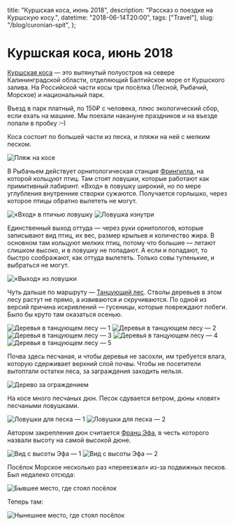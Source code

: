   title: "Куршская коса, июнь 2018",
  description: "Рассказ о поездке на Куршскую косу.",
  datetime: "2018-06-14T20:00",
  tags: ["Travel"],
  slug: "/blog/curonian-spit",
};

# Куршская коса, июнь 2018

[Куршская коса](https://ru.wikipedia.org/wiki/Куршская_коса) — это вытянутый полуостров на севере Калининградской области, отделяющий Балтийское море от Куршского залива. На Российской части косы три посёлка (Лесной, Рыбачий, Морское) и национальный парк.

Въезд в парк платный, по 150₽ с человека, плюс экологический сбор, если ехать на машине. Мы поехали накануне праздников и на въезде попали <nobr>в пробку<span> </span>:–)</nobr>

Коса состоит по большей части из песка, и пляжи на ней с мелким песком.

![Пляж на косе](/img/notes/travel/curonian-spit/1.jpg)

В Рыбачьем действует орнитологическая станция [Фрингилла](http://park-kosa.ru/cn_posetitelyam/dostoprimechatelnosti/?ELEMENT_ID=199), на которой кольцуют птиц. Там стоят ловушки, которые работают как примитивный лабиринт. «Вход» в ловушку широкий, но по мере углубления внутренние створки сужаются. Получается горлышко, через которое птицы обратно вылететь не могут.

![«Вход» в птичью ловушку](/img/notes/travel/curonian-spit/2.jpg)
![Ловушка изнутри](/img/notes/travel/curonian-spit/3.jpg)

Единственный выход оттуда — через руки орнитологов, которые записывают вид птиц, их вес, размер крыльев и количество жира. В основном там кольцуют мелких птиц, потому что большие — летают слишком высоко, и в ловушку не попадают. А если и попадают, то быстро соображают, как оттуда вылететь. Только совы тупенькие, и выбраться не могут.

![«Выход» из ловушки](/img/notes/travel/curonian-spit/4.jpg)

Чуть дальше по маршруту — [Танцующий лес](https://ru.wikipedia.org/wiki/Танцующий_лес). Стволы деревьев в этом лесу растут не прямо, а извиваются и скручиваются. По одной из версий причина искривлений — гусеницы, которые повреждают побеги. Было бы круто там оказаться осенью.

![Деревья в танцующем лесу — 1](/img/notes/travel/curonian-spit/5.jpg)
![Деревья в танцующем лесу — 2](/img/notes/travel/curonian-spit/6.jpg)
![Деревья в танцующем лесу — 3](/img/notes/travel/curonian-spit/7.jpg)
![Деревья в танцующем лесу — 4](/img/notes/travel/curonian-spit/8.jpg)
![Деревья в танцующем лесу — 5](/img/notes/travel/curonian-spit/9.jpg)

Почва здесь песчаная, и чтобы деревья не засохли, им требуется влага, которую сдерживает верхний слой почвы. Чтобы не посетители вытоптали остатки леса, за заграждения заходить нельзя.

![Дерево за ограждением](/img/notes/travel/curonian-spit/10.jpg)

На косе много песчаных дюн. Песок сдувается ветром, дюны «ловят» песчаными ловушками.

![Ловушки для песка — 1](/img/notes/travel/curonian-spit/11.jpg)
![Ловушки для песка — 2](/img/notes/travel/curonian-spit/12.jpg)

Автором закрепления дюн считается [Франц Эфа](https://ru.wikipedia.org/wiki/Эфа,_Вильгельм_Франц), в честь которого назвали высоту на самой высокой дюне.

![Вид с высоты Эфа — 1](/img/notes/travel/curonian-spit/13.jpg)
![Вид с высоты Эфа — 2](/img/notes/travel/curonian-spit/14.jpg)

Посёлок Морское несколько раз «переезжал» из-за подвижных песков. Был недалеко отсюда:

![Бывшее место, где стоял посёлок](/img/notes/travel/curonian-spit/15.jpg)

Теперь там:

![Нынешнее место, где стоял посёлок](/img/notes/travel/curonian-spit/16.jpg)
